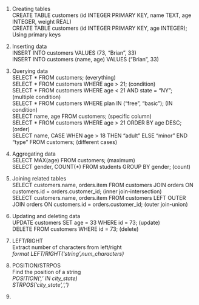 1. Creating tables   
   CREATE TABLE customers (id INTEGER PRIMARY KEY, name TEXT, age INTEGER, weight REAL)   
   CREATE TABLE customers (id INTEGER PRIMARY KEY, age INTEGER); Using primary keys
  
2. Inserting data   
  INSERT INTO customers VALUES (73, "Brian", 33)   
  INSERT INTO customers (name, age) VALUES ("Brian", 33)
  
3. Querying data    
  SELECT * FROM customers;  (everything)     
  SELECT * FROM customers WHERE age > 21; (condition)   
  SELECT * FROM customers WHERE age < 21 AND state = "NY";  (multiple condition)   
  SELECT * FROM customers WHERE plan IN ("free", "basic"); (IN condition)   
  SELECT name, age FROM customers; (specific column)   
  SELECT * FROM customers WHERE age > 21 ORDER BY age DESC; (order)       
  SELECT name, CASE WHEN age > 18 THEN "adult" ELSE "minor" END "type" FROM customers;  (different cases)   
  
4. Aggregating data   
  SELECT MAX(age) FROM customers;  (maximum)   
  SELECT gender, COUNT(*) FROM students GROUP BY gender;  (count)   
  
5. Joining related tables    
  SELECT customers.name, orders.item FROM customers JOIN orders ON customers.id = orders.customer_id; (inner join-intersection)    
  SELECT customers.name, orders.item FROM customers LEFT OUTER JOIN orders ON customers.id = orders.customer_id; (outer join-union)   
  
6. Updating and deleting data   
  UPDATE customers SET age = 33 WHERE id = 73;  (update)   
  DELETE FROM customers WHERE id = 73;  (delete)   
  
7. LEFT/RIGHT   
   Extract number of characters from left/right   
   *format LEFT/RIGHT('string',num_characters)* 
 
8. POSITION/STRPOS   
   Find the position of a string   
   *POSITION(',' IN city_state)*   
   *STRPOS('city_state',',')*   
   
9. 
 
   
